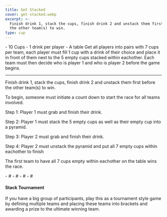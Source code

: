 ```yaml
---
title: Get Stacked
cover: get-stacked.webp
excerpt: >-
  Finish drink 1, stack the cups, finish drink 2 and unstack them first before
  the other team(s) to win.
type: cup
---
```


<GameHero
  cover="/BeerGoggleGames/images/get-stacked.webp"
  alt="Get Stacked"
/>

<GameSection title="Equipment" icon="/BeerGoggleGames/images/liquor.webp">
-   10 Cups
-   1 drink per player
-   A table
</GameSection>

<GameSection title="Setup" icon="/BeerGoggleGames/images/settings.webp">
Get all players into pairs with 7 cups per team, each player must fill 1 cup with a drink of their choice and place it in front of them next to the 5 empty cups stacked within eachother. Each team must then decide who is player 1 and who is player 2 before the game begins.

* * *
</GameSection>

<GameSection title="Aim of the Game" icon="/BeerGoggleGames/images/target.webp">
<p>Finish drink 1, stack the cups, finish drink 2 and unstack them first before the other team(s) to win.</p>
</GameSection>

<GameSection title="How to Play" icon="/BeerGoggleGames/images/question.webp">
To begin, someone must initiate a count down to start the race for all teams involved.

Step 1: Player 1 must grab and finish their drink.

Step 2: Player 1 must stack the 5 empty cups as well as their empty cup into a pyramid.

Step 3: Player 2 must grab and finish their drink.

Step 4: Player 2 must unstack the pyramid and put all 7 empty cups within eachother to finish

The first team to have all 7 cups empty within eachother on the table wins the race.
</GameSection>

<GameSection title="Rules" icon="/BeerGoggleGames/images/rules.webp">
-   #
-   #
-   #
-   #
</GameSection>

<GameSection title="Special Edition" icon="/BeerGoggleGames/images/special.webp">

<h4>Stack Tournament</h4>

<p>If you have a big group of participants, play this as a tournament style game by defining multiple teams and placing these teams into brackets and awarding a prize to the ultimate winning team.</p>
</GameSection>

<ShareButtons title="Get Stacked" />

<FeedbackCard>
</FeedbackCard>
